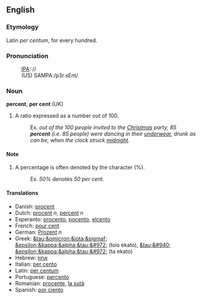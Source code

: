 ==English==
===Etymology===

Latin ''per centum'', for every hundred.

===Pronunciation===
:[[IPA]]: //
:(US) SAMPA:/p3r.sEnt/

===Noun===
'''percent''', '''per cent''' (UK)

# A ratio expressed as a number out of 100.
#:Ex. ''out of the 100 people invited to the [[Christmas]] party, 85 '''percent''' (i.e. 85 people) were dancing in their [[underwear]], drunk as can be, when the clock struck [[midnight]].''

====Note====
# A percentage is often denoted by the character (%).
#:Ex. ''50%'' denotes ''50 per cent''.

====Translations====
*Danish: [[procent]]
*Dutch: [[procent]] ''n'', [[percent]] ''n''
*Esperanto: [[procento]], [[pocento]], [[elcento]]
*French: [[pour cent]]
*German: [[Prozent]] ''n''
*Greek: [[&tau;&omicron;&iota;&sigmaf; &epsilon;&kappa;&alpha;&tau;&#972;]] (tois ekato), [[&tau;&#940; &epsilon;&kappa;&alpha;&tau;&#972;]] (ta ekato)
*Hebrew: [[אחוז]]
*Italian: [[per cento]]
*Latin: [[per centum]]
*Portuguese: [[percento]]
*Romanian: [[procente]], [[la sută]]
*Spanish: [[por ciento]]